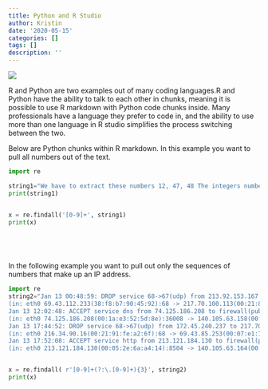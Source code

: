 ```yaml
---
title: Python and R Studio
author: Kristin
date: '2020-05-15'
categories: []
tags: []
description: ''
---
```


![](/blog/blogpython_files/yyIMG_0454.jpg)

R and Python are two examples out of many coding languages.R and Python have the ability to talk to each other in chunks, meaning it is possible to use R markdown with Python code chunks inside. Many professionals have a language they prefer to code in, and the ability to use more than one language in R studio simplifies the process switching between the two. 

Below are Python chunks within R markdown. In this example you want to pull all numbers out of the text. 

```python

import re

string1="We have to extract these numbers 12, 47, 48 The integers numbers are also interesting: 189 2036 314\',\' is a separator, so please extract these numbers 125,789,1450 and also these 564,90456 We like to offer you 7890$ per month in order to complete this task... we are joking"
print(string1)


x = re.findall('[0-9]+', string1)
print(x)

 




```




In the following example you want to pull out only the sequences of numbers that make up an IP address.


```python
import re 
string2="Jan 13 00:48:59: DROP service 68->67(udp) from 213.92.153.167 to 69.43.107.219, prefix: \"spoof iana-0/8\" \
(in: eth0 69.43.112.233(38:f8:b7:90:45:92):68 -> 217.70.100.113(00:21:87:79:9c:d9):67 UDP len:576 ttl:64) \
Jan 13 12:02:48: ACCEPT service dns from 74.125.186.208 to firewall(pub-nic-dns), prefix: \"none\" \
(in: eth0 74.125.186.208(00:1a:e3:52:5d:8e):36008 -> 140.105.63.158(00:1a:9a:86:2e:62):53 UDP len:82 ttl:38) \
Jan 13 17:44:52: DROP service 68->67(udp) from 172.45.240.237 to 217.70.177.60, prefix: \"spoof iana-0/8\" \
(in: eth0 216.34.90.16(00:21:91:fe:a2:6f):68 -> 69.43.85.253(00:07:e1:7c:53:db):67 UDP len:328 ttl:64) \
Jan 13 17:52:08: ACCEPT service http from 213.121.184.130 to firewall(pub-nic), prefix: \"none\" \
(in: eth0 213.121.184.130(00:05:2e:6a:a4:14):8504 -> 140.105.63.164(00:60:11:92:ed:1b):80 TCP flags: ****S* len:52 ttl:109)"


x = re.findall( r'[0-9]+(?:\.[0-9]+){3}', string2)
print(x)




```

